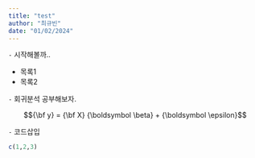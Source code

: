 ```yaml
---
title: "test"
author: "최규빈"
date: "01/02/2024"
---
```


`-` 시작해볼까.. 

- 목록1
- 목록2

`-` 회귀분석 공부해보자. 

$${\bf y} = {\bf X} {\boldsymbol \beta} + {\boldsymbol \epsilon}$$

`-` 코드삽입

```r
c(1,2,3)
```